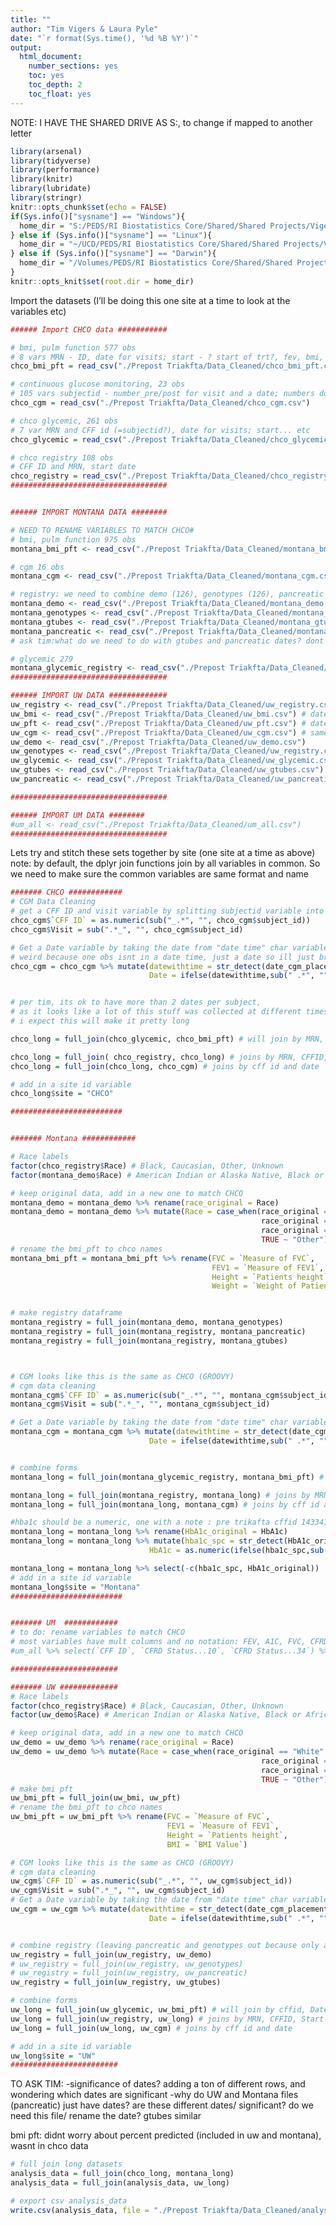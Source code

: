 ```yaml
---
title: ""
author: "Tim Vigers & Laura Pyle"
date: "`r format(Sys.time(), '%d %B %Y')`"
output:
  html_document:
    number_sections: yes
    toc: yes
    toc_depth: 2
    toc_float: yes
---
```


NOTE: I HAVE THE SHARED DRIVE AS S:, to change if mapped to another letter
```r
library(arsenal)
library(tidyverse)
library(performance)
library(knitr)
library(lubridate)
library(stringr)
knitr::opts_chunk$set(echo = FALSE)
if(Sys.info()["sysname"] == "Windows"){
  home_dir = "S:/PEDS/RI Biostatistics Core/Shared/Shared Projects/Vigers/CF/Christine Chan"
} else if (Sys.info()["sysname"] == "Linux"){
  home_dir = "~/UCD/PEDS/RI Biostatistics Core/Shared/Shared Projects/Vigers/CF/Christine Chan"
} else if (Sys.info()["sysname"] == "Darwin"){
  home_dir = "/Volumes/PEDS/RI Biostatistics Core/Shared/Shared Projects/Vigers/CF/Christine Chan"
}
knitr::opts_knit$set(root.dir = home_dir)
```


Import the datasets (I'll be doing this one site at a time to look at the variables etc)
```r
###### Import CHCO data ###########

# bmi, pulm function 577 obs
# 8 vars MRN - ID, date for visits; start - ? start of trt?, fev, bmi, height, weight, fec 
chco_bmi_pft = read_csv("./Prepost Triakfta/Data_Cleaned/chco_bmi_pft.csv")

# continuous glucose monitoring, 23 obs
# 105 vars subjectid - number_pre/post for visit and a date; numbers dont seem to correspond to mrn in bmi pft
chco_cgm = read_csv("./Prepost Triakfta/Data_Cleaned/chco_cgm.csv")

# chco glycemic, 261 obs
# 7 var MRN and CFF id (=subjectid?), date for visits; start... etc
chco_glycemic = read_csv("./Prepost Triakfta/Data_Cleaned/chco_glycemic.csv")

# chco registry 108 obs
# CFF ID and MRN, start date
chco_registry = read_csv("./Prepost Triakfta/Data_Cleaned/chco_registry.csv")
###################################


###### IMPORT MONTANA DATA ########

# NEED TO RENAME VARIABLES TO MATCH CHCO#
# bmi, pulm function 975 obs
montana_bmi_pft <- read_csv("./Prepost Triakfta/Data_Cleaned/montana_bmi_pft.csv")

# cgm 16 obs
montana_cgm <- read_csv("./Prepost Triakfta/Data_Cleaned/montana_cgm.csv")

# registry: we need to combine demo (126), genotypes (126), pancreatic (241), gtubes (155)
montana_demo <- read_csv("./Prepost Triakfta/Data_Cleaned/montana_demo.csv")
montana_genotypes <- read_csv("./Prepost Triakfta/Data_Cleaned/montana_genotypes.csv")
montana_gtubes <- read_csv("./Prepost Triakfta/Data_Cleaned/montana_gtubes.csv") # what are the dates here
montana_pancreatic <- read_csv("./Prepost Triakfta/Data_Cleaned/montana_pancreatic.csv") # what is this? just dates and cffid
# ask tim:what do we need to do with gtubes and pancreatic dates? dont look like chco data

# glycemic 279
montana_glycemic_registry <- read_csv("./Prepost Triakfta/Data_Cleaned/montana_glycemic_registry.csv") # looks identical
###################################

###### IMPORT UW DATA #############
uw_registry <- read_csv("./Prepost Triakfta/Data_Cleaned/uw_registry.csv") #cffid and start
uw_bmi <- read_csv("./Prepost Triakfta/Data_Cleaned/uw_bmi.csv") # date, cffid, height, bmi (height bmi need rename)
uw_pft <- read_csv("./Prepost Triakfta/Data_Cleaned/uw_pft.csv") # datee, cffid, fev, fvc need renaming
uw_cgm <- read_csv("./Prepost Triakfta/Data_Cleaned/uw_cgm.csv") # same code as montana
uw_demo <- read_csv("./Prepost Triakfta/Data_Cleaned/uw_demo.csv") 
uw_genotypes <- read_csv("./Prepost Triakfta/Data_Cleaned/uw_registry.csv") # no genotype data here?
uw_glycemic <- read_csv("./Prepost Triakfta/Data_Cleaned/uw_glycemic.csv") # looks good, same as chco
uw_gtubes <- read_csv("./Prepost Triakfta/Data_Cleaned/uw_gtubes.csv") # rename date of encounter to date
uw_pancreatic <- read_csv("./Prepost Triakfta/Data_Cleaned/uw_pancreatic.csv") # same as montana, no pancreatic data though

###################################

###### IMPORT UM DATA ########
#um_all <- read_csv("./Prepost Triakfta/Data_Cleaned/um_all.csv")
###################################

```

Lets try and stitch these sets together by site (one site at a time as above)
note: by default, the dplyr join functions join by all variables in common. So we need to make sure the common variables are same format and name
```r
####### CHCO ############
# CGM Data Cleaning
# get a CFF ID and visit variable by splitting subjectid variable into CFF ID and Visit
chco_cgm$`CFF ID` = as.numeric(sub("_.*", "", chco_cgm$subject_id))
chco_cgm$Visit = sub(".*_", "", chco_cgm$subject_id)

# Get a Date variable by taking the date from "date time" char variable date_cgm_placement
# weird because one obs isnt in a date time, just a date so ill just brute it
chco_cgm = chco_cgm %>% mutate(datewithtime = str_detect(date_cgm_placement, " "),
                               Date = ifelse(datewithtime,sub(" .*", "", chco_cgm$date_cgm_placement), date_cgm_placement))


# per tim, its ok to have more than 2 dates per subject,
# as it looks like a lot of this stuff was collected at different times for different subjects;
# i expect this will make it pretty long

chco_long = full_join(chco_glycemic, chco_bmi_pft) # will join by MRN, Start, Date

chco_long = full_join( chco_registry, chco_long) # joins by MRN, CFFID, Start
chco_long = full_join(chco_long, chco_cgm) # joins by cff id and date

# add in a site id variable
chco_long$site = "CHCO"

#########################


####### Montana ############

# Race labels
factor(chco_registry$Race) # Black, Caucasian, Other, Unknown
factor(montana_demo$Race) # American Indian or Alaska Native, Black or African American, Some other race, Two or more races, White

# keep original data, add in a new one to match CHCO
montana_demo = montana_demo %>% rename(race_original = Race)
montana_demo = montana_demo %>% mutate(Race = case_when(race_original == "White" ~ "Caucasian",
                                                        race_original == "Black or African American" ~ "Black",
                                                        race_original == NA ~ "Unknown",
                                                        TRUE ~ "Other"))
# rename the bmi_pft to chco names
montana_bmi_pft = montana_bmi_pft %>% rename(FVC = `Measure of FVC`,
                                             FEV1 = `Measure of FEV1`,
                                             Height = `Patients height`,
                                             Weight = `Weight of Patient`)


# make registry dataframe
montana_registry = full_join(montana_demo, montana_genotypes)
montana_registry = full_join(montana_registry, montana_pancreatic)
montana_registry = full_join(montana_registry, montana_gtubes)



# CGM looks like this is the same as CHCO (GROOVY)
# cgm data cleaning
montana_cgm$`CFF ID` = as.numeric(sub("_.*", "", montana_cgm$subject_id))
montana_cgm$Visit = sub(".*_", "", montana_cgm$subject_id)

# Get a Date variable by taking the date from "date time" char variable date_cgm_placement
montana_cgm = montana_cgm %>% mutate(datewithtime = str_detect(date_cgm_placement, " "),
                               Date = ifelse(datewithtime,sub(" .*", "", montana_cgm$date_cgm_placement), date_cgm_placement))


# combine forms
montana_long = full_join(montana_glycemic_registry, montana_bmi_pft) # will join by cffid, Date

montana_long = full_join(montana_registry, montana_long) # joins by MRN, CFFID, Start
montana_long = full_join(montana_long, montana_cgm) # joins by cff id and date

#hba1c should be a numeric, one with a note : pre trikafta cffid 1433411
montana_long = montana_long %>% rename(HbA1c_original = HbA1c)
montana_long = montana_long %>% mutate(hba1c_spc = str_detect(HbA1c_original, " "),
                               HbA1c = as.numeric(ifelse(hba1c_spc,sub(" .*", "", montana_long$HbA1c_original), HbA1c_original)))

montana_long = montana_long %>% select(-c(hba1c_spc, HbA1c_original))
# add in a site id variable
montana_long$site = "Montana"
#########################


####### UM  ############
# to do: rename variables to match CHCO
# most variables have mult columns and no notation: FEV, A1C, FVC, CFRD Status, etc
#um_all %>% select(`CFF ID`, `CFRD Status...10`, `CFRD Status...34`) %>% filter(`CFRD Status...10` != `CFRD Status...34`)

########################

####### UW #############
# Race labels
factor(chco_registry$Race) # Black, Caucasian, Other, Unknown
factor(uw_demo$Race) # American Indian or Alaska Native, Black or African American, Some other race, Two or more races, White

# keep original data, add in a new one to match CHCO
uw_demo = uw_demo %>% rename(race_original = Race)
uw_demo = uw_demo %>% mutate(Race = case_when(race_original == "White" ~ "Caucasian",
                                                        race_original == "Black or African American" ~ "Black",
                                                        race_original == NA ~ "Unknown",
                                                        TRUE ~ "Other"))
# make bmi pft
uw_bmi_pft = full_join(uw_bmi, uw_pft)
# rename the bmi_pft to chco names
uw_bmi_pft = uw_bmi_pft %>% rename(FVC = `Measure of FVC`,
                                   FEV1 = `Measure of FEV1`,
                                   Height = `Patients height`,
                                   BMI = `BMI Value`)

# CGM looks like this is the same as CHCO (GROOVY)
# cgm data cleaning
uw_cgm$`CFF ID` = as.numeric(sub("_.*", "", uw_cgm$subject_id))
uw_cgm$Visit = sub(".*_", "", uw_cgm$subject_id)
# Get a Date variable by taking the date from "date time" char variable date_cgm_placement
uw_cgm = uw_cgm %>% mutate(datewithtime = str_detect(date_cgm_placement, " "),
                               Date = ifelse(datewithtime,sub(" .*", "", uw_cgm$date_cgm_placement), date_cgm_placement))


# combine registry (leaving pancreatic and genotypes out because only a id and date variable)
uw_registry = full_join(uw_registry, uw_demo)
# uw_registry = full_join(uw_registry, uw_genotypes)
# uw_registry = full_join(uw_registry, uw_pancreatic)
uw_registry = full_join(uw_registry, uw_gtubes)

# combine forms
uw_long = full_join(uw_glycemic, uw_bmi_pft) # will join by cffid, Date
uw_long = full_join(uw_registry, uw_long) # joins by MRN, CFFID, Start
uw_long = full_join(uw_long, uw_cgm) # joins by cff id and date

# add in a site id variable
uw_long$site = "UW"
########################
```
TO ASK TIM: 
-significance of dates? adding a ton of different rows, and wondering which dates are significant
-why do UW and Montana files (pancreatic) just have dates? are these different dates/ significant? do we need this file/ rename the date? gtubes similar

bmi pft: didnt worry about percent predicted (included in uw and montana), wasnt in chco data

```r
# full join long datasets
analysis_data = full_join(chco_long, montana_long)
analysis_data = full_join(analysis_data, uw_long)

# export csv analysis_data
write.csv(analysis_data, file = "./Prepost Triakfta/Data_Cleaned/analysis_data.csv")
```